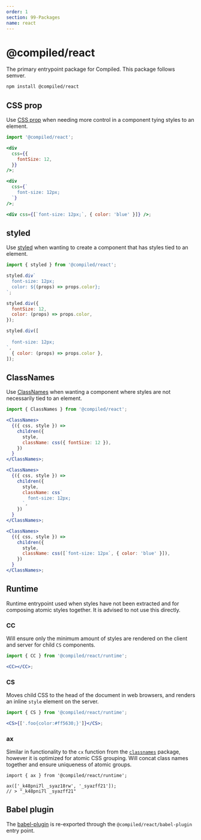 ```yaml
---
order: 1
section: 99-Packages
name: react
---
```


# @compiled/react

The primary entrypoint package for Compiled.
This package follows semver.

```bash
npm install @compiled/react
```

## CSS prop

Use [CSS prop](./css-prop) when needing more control in a component tying styles to an element.

```jsx
import '@compiled/react';

<div
  css={{
    fontSize: 12,
  }}
/>;

<div
  css={`
    font-size: 12px;
  `}
/>;

<div css={[`font-size: 12px;`, { color: 'blue' }]} />;
```

## styled

Use [styled](./styled) when wanting to create a component that has styles tied to an element.

```jsx
import { styled } from '@compiled/react';

styled.div`
  font-size: 12px;
  color: ${(props) => props.color};
`;

styled.div({
  fontSize: 12,
  color: (props) => props.color,
});

styled.div([
  `
  font-size: 12px;
`,
  { color: (props) => props.color },
]);
```

## ClassNames

Use [ClassNames](./class-names) when wanting a component where styles are not necessarily tied to an element.

```jsx
import { ClassNames } from '@compiled/react';

<ClassNames>
  {({ css, style }) =>
    children({
      style,
      className: css({ fontSize: 12 }),
    })
  }
</ClassNames>;

<ClassNames>
  {({ css, style }) =>
    children({
      style,
      className: css`
        font-size: 12px;
      `,
    })
  }
</ClassNames>;

<ClassNames>
  {({ css, style }) =>
    children({
      style,
      className: css([`font-size: 12px`, { color: 'blue' }]),
    })
  }
</ClassNames>;
```

## Runtime

Runtime entrypoint used when styles have not been extracted and for composing atomic styles together.
It is advised to not use this directly.

### CC

Will ensure only the minimum amount of styles are rendered on the client and server for child `CS` components.

```jsx
import { CC } from '@compiled/react/runtime';

<CC></CC>;
```

### CS

Moves child CSS to the head of the document in web browsers,
and renders an inline `style` element on the server.

```jsx
import { CS } from '@compiled/react/runtime';

<CS>{['.foo{color:#ff5630;}']}</CS>;
```

### ax

Similar in functionality to the `cx` function from the [`classnames`](https://github.com/JedWatson/classnames) package,
however it is optimized for atomic CSS grouping.
Will concat class names together and ensure uniqueness of atomic groups.

```tsx
import { ax } from '@compiled/react/runtime';

ax(['_k48pni7l _syaz18rw', '_syazff21']);
// > "_k48pni7l _syazff21"
```

## Babel plugin

The [babel-plugin](/pkg-babel-plugin) is re-exported through the `@compiled/react/babel-plugin` entry point.
